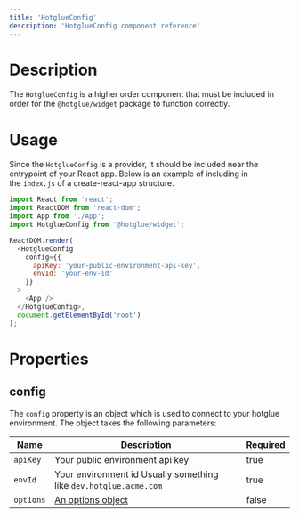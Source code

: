 ```yaml
---
title: 'HotglueConfig'
description: 'HotglueConfig component reference'
---
```


# Description

The `HotglueConfig` is a higher order component that must be included in order for the `@hotglue/widget` package to function correctly.

# Usage

Since the `HotglueConfig` is a provider, it should be included near the entrypoint of your React app. Below is an example of including in the `index.js` of a create-react-app structure.

``` javascript index.js
import React from 'react';
import ReactDOM from 'react-dom';
import App from './App';
import HotglueConfig from '@hotglue/widget';

ReactDOM.render(
  <HotglueConfig
    config={{
      apiKey: 'your-public-environment-api-key',
      envId: 'your-env-id'
    }}
  >
    <App />
  </HotglueConfig>,
  document.getElementById('root')
);

```

# Properties

## config


The `config` property is an object which is used to connect to your hotglue environment. The object takes the following parameters:

| Name | Description | Required |
| --- | --- | --- |
| `apiKey` | Your public environment api key | true |
| `envId` | Your environment id Usually something like `dev.hotglue.acme.com` | true |
| `options` | [An options object](https://docs.hotglue.com/docs/embed-hotglue-javascript-reference#options) | false |
